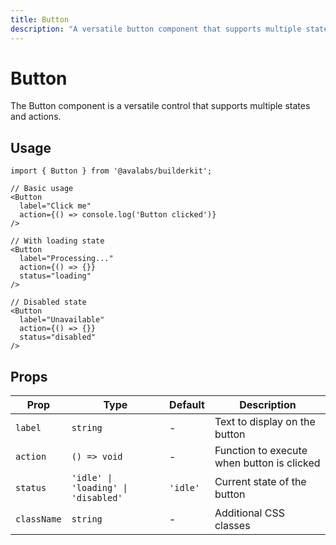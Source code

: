 ```yaml
---
title: Button
description: "A versatile button component that supports multiple states and actions."
---
```


# Button

The Button component is a versatile control that supports multiple states and actions.

## Usage

```tsx
import { Button } from '@avalabs/builderkit';

// Basic usage
<Button 
  label="Click me"
  action={() => console.log('Button clicked')}
/>

// With loading state
<Button 
  label="Processing..."
  action={() => {}}
  status="loading"
/>

// Disabled state
<Button 
  label="Unavailable"
  action={() => {}}
  status="disabled"
/>
```

## Props

| Prop | Type | Default | Description |
|------|------|---------|-------------|
| `label` | `string` | - | Text to display on the button |
| `action` | `() => void` | - | Function to execute when button is clicked |
| `status` | `'idle' \| 'loading' \| 'disabled'` | `'idle'` | Current state of the button |
| `className` | `string` | - | Additional CSS classes |